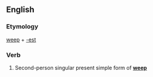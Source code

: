 ==English==

===Etymology===
[[weep]] + [[-est]]

===Verb===
{{en-verb form}}

# {{archaic}} Second-person singular present simple form of '''[[weep]]'''